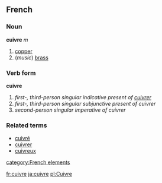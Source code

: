 ==French==
===Noun===
'''cuivre''' ''m''

# [[copper]]
# (''music'') [[brass]]

===Verb form===
'''cuivre'''

# ''first-, third-person singular indicative present of [[cuivrer]]''
# ''first-, third-person singular subjunctive present of cuivrer''
# ''second-person singular imperative of cuivrer''

===Related terms===
*[[cuivré]]
*[[cuivrer]]
*[[cuivreux]]

[[category:French elements]]

[[fr:cuivre]]
[[ja:cuivre]]
[[pl:Cuivre]]